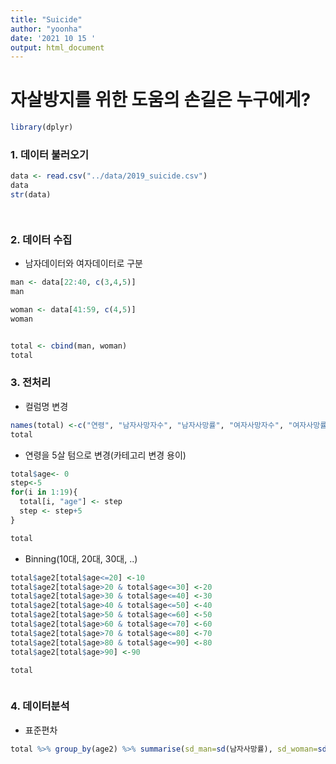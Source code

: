 ---
title: "Suicide"
author: "yoonha"
date: '2021 10 15 '
output: html_document
---

# 자살방지를 위한 도움의 손길은 누구에게?

```{r}
library(dplyr)
```
### 1. 데이터 불러오기
```{r}
data <- read.csv("../data/2019_suicide.csv")
data
str(data)




```

### 2. 데이터 수집
+ 남자데이터와 여자데이터로 구분
```{r}
man <- data[22:40, c(3,4,5)]
man

woman <- data[41:59, c(4,5)]
woman


total <- cbind(man, woman)
total
```

### 3. 전처리

+ 컬럼명 변경
```{r}

names(total) <-c("연령", "남자사망자수", "남자사망률", "여자사망자수", "여자사망률")
total

```






+ 연령을 5살 텀으로 변경(카테고리 변경 용이)
```{r}

total$age<- 0
step<-5
for(i in 1:19){
  total[i, "age"] <- step
  step <- step+5
}

total

```







+ Binning(10대, 20대, 30대, ..)
```{r}

total$age2[total$age<=20] <-10
total$age2[total$age>20 & total$age<=30] <-20
total$age2[total$age>30 & total$age<=40] <-30
total$age2[total$age>40 & total$age<=50] <-40
total$age2[total$age>50 & total$age<=60] <-50
total$age2[total$age>60 & total$age<=70] <-60
total$age2[total$age>70 & total$age<=80] <-70
total$age2[total$age>80 & total$age<=90] <-80
total$age2[total$age>90] <-90

total



```

### 4. 데이터분석

+ 표준편차
```{r}

total %>% group_by(age2) %>% summarise(sd_man=sd(남자사망률), sd_woman=sd(여자사망률))


```













